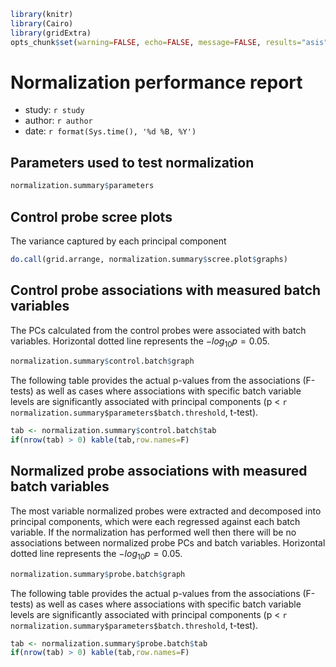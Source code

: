 ```r

library(knitr)
library(Cairo)
library(gridExtra)
opts_chunk$set(warning=FALSE, echo=FALSE, message=FALSE, results="asis", fig.width=12, fig.height=12, dev="CairoPNG")

```

# Normalization performance report
- study: `r study`
- author: `r author`
- date: `r format(Sys.time(), '%d %B, %Y')`

## Parameters used to test normalization

```r

normalization.summary$parameters

```


## Control probe scree plots

The variance captured by each principal component

```r

do.call(grid.arrange, normalization.summary$scree.plot$graphs)

```

## Control probe associations with measured batch variables

The PCs calculated from the control probes were associated with batch variables. Horizontal dotted line represents the $-log_{10}p = 0.05$.


```r

normalization.summary$control.batch$graph

```

The following table provides the actual p-values from the associations (F-tests)
as well as cases where associations with specific
batch variable levels are significantly associated with principal components
(p < `r normalization.summary$parameters$batch.threshold`, t-test).

```r

tab <- normalization.summary$control.batch$tab
if(nrow(tab) > 0) kable(tab,row.names=F)

```


## Normalized probe associations with measured batch variables

The most variable normalized probes were extracted and decomposed into principal components, which were each regressed against each batch variable. If the normalization has performed well then there will be no associations between normalized probe PCs and batch variables. Horizontal dotted line represents the $-log_{10}p = 0.05$.

```r

normalization.summary$probe.batch$graph

```

The following table provides the actual p-values from the associations (F-tests)
as well as cases where associations with specific
batch variable levels are significantly associated with principal components
(p < `r normalization.summary$parameters$batch.threshold`, t-test).

```r

tab <- normalization.summary$probe.batch$tab
if(nrow(tab) > 0) kable(tab,row.names=F)

```

